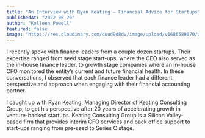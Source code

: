 ```yaml
---
title: "An Interview with Ryan Keating — Financial Advice for Startups"
publishedAt: "2022-06-20"
author: "Kolleen Powell"
featured: false
image: "https://res.cloudinary.com/duud9d8dv/image/upload/v1686589070/web-app-clones/truewind.ai/an-interview-with-ryan_xdjah9.jpg"
---
```


I recently spoke with finance leaders from a couple dozen startups. Their expertise ranged from seed stage start-ups, where the CEO also served as the in-house finance leader, to growth stage companies where an in-house CFO monitored the entity’s current and future financial health. In these conversations, I observed that each finance leader had a different perspective and approach when engaging with their financial accounting partner.

I caught up with Ryan Keating, Managing Director of Keating Consulting Group, to get his perspective after 20 years of accelerating growth in venture-backed startups. Keating Consulting Group is a Silicon Valley-based firm that provides interim CFO services and back office support to start-ups ranging from pre-seed to Series C stage.
